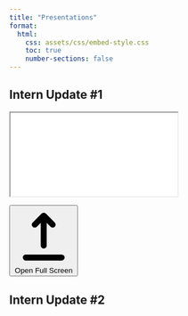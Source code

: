 ```yaml
---
title: "Presentations"
format:
  html:
    css: assets/css/embed-style.css
    toc: true
    number-sections: false
---
```


## Intern Update #1

<div class="iframe-container" onclick="openPresentationInNewWindow()" aria-label="Embedded presentation: Intern Update #1">
  <iframe
    src="content/presentations/intern_update1.html"
    allowfullscreen
    title="Intern Update #1 presentation">
  </iframe>
</div>

<div class="presentation-controls">
  <button 
    class="btn-presentation" 
    onclick="openPresentationInNewWindow()" 
    aria-label="Open Intern Update #1 presentation in full screen">
    <svg class="btn-icon" fill="currentColor" viewBox="0 0 20 20">
      <path fill-rule="evenodd" d="M3 17a1 1 0 011-1h12a1 1 0 110 2H4a1 1 0 01-1-1zM6.293 6.707a1 1 0 010-1.414l3-3a1 1 0 011.414 0l3 3a1 1 0 01-1.414 1.414L11 5.414V13a1 1 0 11-2 0V5.414L7.707 6.707a1 1 0 01-1.414 0z" clip-rule="evenodd"></path>
    </svg>
    Open Full Screen
  </button>
</div>

<script>
function openPresentationInNewWindow() {
  const presentationUrl = 'content/presentations/intern_update1.html';
  const newWindow = window.open(presentationUrl, '_blank', 'width=1200,height=800,scrollbars=yes,resizable=yes');

  if (newWindow) {
    newWindow.focus();
  } else {
    window.open(presentationUrl, '_blank');
  }
}
</script>

## Intern Update #2


